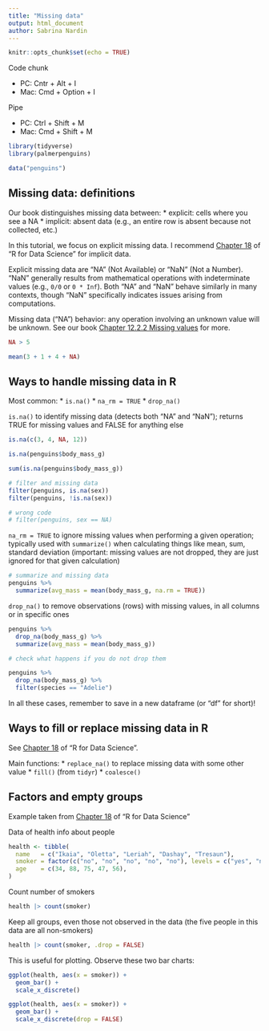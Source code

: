 ```yaml
---
title: "Missing data"
output: html_document
author: Sabrina Nardin
---
```


```r
knitr::opts_chunk$set(echo = TRUE)
```

Code chunk

* PC: Cntr + Alt + I
* Mac: Cmd + Option + I

Pipe

* PC: Ctrl + Shift + M 
* Mac: Cmd + Shift + M

```r
library(tidyverse)
library(palmerpenguins)
```


```r
data("penguins")
```

## Missing data: definitions

Our book distinguishes missing data between: 
* explicit: cells where you see a NA 
* implicit: absent data (e.g., an entire row is absent because not collected, etc.) 

In this tutorial, we focus on explicit missing data. I recommend [Chapter 18](https://r4ds.hadley.nz/missing-values) of "R for Data Science" for implicit data.

Explicit missing data are "NA" (Not Available) or "NaN" (Not a Number).
"NaN" generally results from mathematical operations with indeterminate values (e.g., `0/0` or `0 * Inf`). Both "NA" and "NaN" behave similarly in many contexts, though "NaN" specifically indicates issues arising from computations.

Missing data ("NA") behavior: any operation involving an unknown value will be unknown. See our book [Chapter 12.2.2 Missing values](https://r4ds.hadley.nz/logicals#sec-na-comparison) for more. 
 
```r
NA > 5
```

```r
mean(3 + 1 + 4 + NA)
```


## Ways to handle missing data in R

Most common: 
* `is.na()` 
* `na_rm = TRUE`
* `drop_na()`


`is.na()` to identify missing data (detects both "NA" and "NaN"); returns TRUE for missing values and FALSE for anything else

```r
is.na(c(3, 4, NA, 12))
```

```r
is.na(penguins$body_mass_g)
```

```r
sum(is.na(penguins$body_mass_g))
```

```r
# filter and missing data
filter(penguins, is.na(sex))
filter(penguins, !is.na(sex))

# wrong code 
# filter(penguins, sex == NA)
```


`na_rm = TRUE` to ignore missing values when performing a given operation; typically used with `summarize()` when calculating things like mean, sum, standard deviation (important: missing values are not dropped, they are just ignored for that given calculation)

```r
# summarize and missing data
penguins %>%
  summarize(avg_mass = mean(body_mass_g, na.rm = TRUE))
```


`drop_na()` to remove observations (rows) with missing values, in all columns or in specific ones
```r
penguins %>%
  drop_na(body_mass_g) %>%
  summarize(avg_mass = mean(body_mass_g))

# check what happens if you do not drop them
```

```r
penguins %>%
  drop_na(body_mass_g) %>% 
  filter(species == "Adelie") 
```


In all these cases, remember to save in a new dataframe (or "df" for short)!


## Ways to fill or replace missing data in R

See [Chapter 18](https://r4ds.hadley.nz/missing-values) of "R for Data Science".

Main functions: 
* `replace_na()` to replace missing data with some other value
* `fill()` (from `tidyr`)
* `coalesce()`


## Factors and empty groups

Example taken from [Chapter 18](https://r4ds.hadley.nz/missing-values) of "R for Data Science"

Data of health info about people
```r
health <- tibble(
  name   = c("Ikaia", "Oletta", "Leriah", "Dashay", "Tresaun"),
  smoker = factor(c("no", "no", "no", "no", "no"), levels = c("yes", "no")),
  age    = c(34, 88, 75, 47, 56),
)
```

Count number of smokers
```r
health |> count(smoker)
```
Keep all groups, even those not observed in the data (the five people in this data are all non-smokers)
```r
health |> count(smoker, .drop = FALSE)
```

This is useful for plotting. Observe these two bar charts: 

```r
ggplot(health, aes(x = smoker)) +
  geom_bar() +
  scale_x_discrete()
```

```r
ggplot(health, aes(x = smoker)) +
  geom_bar() +
  scale_x_discrete(drop = FALSE)
```
